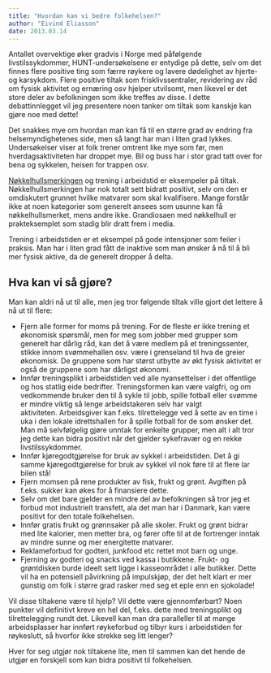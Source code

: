 ```yaml
---
title: "Hvordan kan vi bedre folkehelsen?"
author: "Eivind Eliasson"
date: 2013.03.14
---
```


Antallet overvektige øker gradvis i Norge med påfølgende livstilssykdommer, HUNT-undersøkelsene er entydige på dette, selv om det finnes flere positive ting som færre røykere og lavere dødelighet av hjerte- og karsykdom. Flere positive tiltak som frisklivssentraler, revidering av råd om fysisk aktivitet og ernæring osv hjelper utvilsomt, men likevel er det store deler av befolkningen som ikke treffes av disse. I dette debattinnlegget vil jeg presentere noen tanker om tiltak som kanskje kan gjøre noe med dette!

Det snakkes mye om hvordan man kan få til en større grad av endring fra helsemyndighetenes side, men så langt har man i liten grad lykkes. Undersøkelser viser at folk trener omtrent like mye som før, men hverdagsaktiviteten har droppet mye. Bil og buss har i stor grad tatt over for bena og sykkelen, heisen for trappen osv.

[Nøkkelhullsmerkingen](nokkelhull.qmd) og trening i arbeidstid er eksempeler på tiltak. Nøkkelhullsmerkingen har nok totalt sett bidratt positivt, selv om den er omdiskutert grunnet hvilke matvarer som skal kvalifisere. Mange forstår ikke at noen kategorier som generelt ansees som usunne kan få nøkkelhullsmerket, mens andre ikke. Grandiosaen med nøkkelhull er prakteksemplet som stadig blir dratt frem i media.

Trening i arbeidstiden er et eksempel på gode intensjoner som feiler i praksis. Man har i liten grad fått de inaktive som man ønsker å nå til å bli mer fysisk aktive, da de generelt dropper å delta.

## Hva kan vi så gjøre?

Man kan aldri nå ut til alle, men jeg tror følgende tiltak ville gjort det lettere å nå ut til flere:

-   Fjern alle former for moms på trening. For de fleste er ikke trening et økonomisk spørsmål, men for meg som jobber med grupper som generelt har dårlig råd, kan det å være medlem på et treningssenter, stikke innom svømmehallen osv. være i grenseland til hva de greier økonomisk. De gruppene som har størst utbytte av økt fysisk aktivitet er også de gruppene som har dårligst økonomi.
-   Innfør treningsplikt i arbeidstiden ved alle nyansettelser i det offentlige og hos statlig eide bedrifter. Treningsformen kan være valgfri, og om vedkommende bruker den til å sykle til jobb, spille fotball eller svømme er mindre viktig så lenge arbeidstakeren selv har valgt aktiviteten. Arbeidsgiver kan f.eks. tilrettelegge ved å sette av en time i uka i den lokale idrettshallen for å spille fotball for de som ønsker det. Man må selvfølgelig gjøre unntak for enkelte grupper, men alt i alt tror jeg dette kan bidra positivt når det gjelder sykefravær og en rekke livstilssykdommer.
-   Innfør kjøregodtgjørelse for bruk av sykkel i arbeidstiden. Det å gi samme kjøregodtgjørelse for bruk av sykkel vil nok føre til at flere lar bilen stå!
-   Fjern momsen på rene produkter av fisk, frukt og grønt. Avgiften på f.eks. sukker kan økes for å finansiere dette.
-   Selv om det bare gjelder en mindre del av befolkningen så tror jeg et forbud mot industrielt transfett, ala det man har i Danmark, kan være positivt for den totale folkehelsen.
-   Innfør gratis frukt og grønnsaker på alle skoler. Frukt og grønt bidrar med lite kalorier, men metter bra, og fører ofte til at de fortrenger inntak av mindre sunne og mer energitette matvarer.
-   Reklameforbud for godteri, junkfood etc rettet mot barn og unge.
-   Fjerning av godteri og snacks ved kassa i butikkene. Frukt- og grøntdisken burde ideelt sett ligge i kasseområdet i alle butikker. Dette vil ha en potensiell påvirkning på impulskjøp, der det helt klart er mer gunstig om folk i større grad rasker med seg et eple enn en sjokolade!

Vil disse tiltakene være til hjelp? Vil dette være gjennomførbart? Noen punkter vil definitivt kreve en hel del, f.eks. dette med treningsplikt og tilrettelegging rundt det. Likevell kan man dra paralleller til at mange arbeidsplasser har innført røykeforbud og tilbyr kurs i arbeidstiden for røykeslutt, så hvorfor ikke strekke seg litt lenger?

Hver for seg utgjør nok tiltakene lite, men til sammen kan det hende de utgjør en forskjell som kan bidra positivt til folkehelsen.
